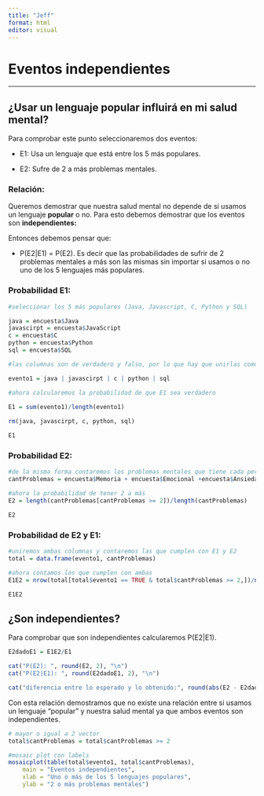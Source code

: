 ```yaml
---
title: "Jeff"
format: html
editor: visual
---
```


# Eventos independientes

------------------------------------------------------------------------

## ¿Usar un lenguaje popular influirá en mi salud mental?

Para comprobar este punto seleccionaremos dos eventos:

-   E1: Usa un lenguaje que está entre los 5 más populares.

-   E2: Sufre de 2 a más problemas mentales.

### Relación:

Queremos demostrar que nuestra salud mental no depende de si usamos un lenguaje **popular** o no. Para esto debemos demostrar que los eventos son **independientes:**

Entonces debemos pensar que:

-   P(E2\|E1) = P(E2). Es decir que las probabilidades de sufrir de 2 problemas mentales a más son las mismas sin importar si usamos o no uno de los 5 lenguajes más populares.

### Probabilidad E1:

```r
#seleccionar los 5 más populares (Java, Javascript, C, Python y SQL)

java = encuesta$Java
javascirpt = encuesta$JavaScript
c = encuesta$C
python = encuesta$Python
sql = encuesta$SQL

#las columnas son de verdadero y falso, por lo que hay que unirlas como si de ORs se trataran

evento1 = java | javascirpt | c | python | sql

#ahora calcularemos la probabilidad de que E1 sea verdadero
	
E1 = sum(evento1)/length(evento1)

rm(java, javascirpt, c, python, sql)

E1

```

### Probabilidad E2:

```r
#de la misma forma contaremos los problemas mentales que tiene cada persona
cantProblemas = encuesta$Memoria + encuesta$Emocional +encuesta$Ansiedad + encuesta$Autismo +encuesta$Aprendizaje

#ahora la probabilidad de tener 2 a más
E2 = length(cantProblemas[cantProblemas >= 2])/length(cantProblemas)

E2

```

### Probabilidad de E2 y E1:

```r

#uniremos ambas columnas y contaremos las que cumplen con E1 y E2
total = data.frame(evento1, cantProblemas)

#ahora contamos los que cumplen con ambas
E1E2 = nrow(total[total$evento1 == TRUE & total$cantProblemas >= 2,])/nrow(total)

E1E2

```

## ¿Son independientes?

Para comprobar que son independientes calcularemos P(E2\|E1).

```r

E2dadoE1 = E1E2/E1

cat("P(E2): ", round(E2, 2), "\n")
cat("P(E2|E1): ", round(E2dadoE1, 2), "\n")

cat("diferencia entre lo esperado y lo obtenido:", round(abs(E2 - E2dadoE1),2))
```

Con esta relación demostramos que no existe una relación entre si usamos un lenguaje "popular" y nuestra salud mental ya que ambos eventos son independientes.

```r
# mayor o igual a 2 vector
total$cantProblemas = total$cantProblemas >= 2

#mosaic plot con labels
mosaicplot(table(total$evento1, total$cantProblemas),
	main = "Eventos independientes",
	xlab = "Uno o más de los 5 lenguajes populares",
	ylab = "2 o más problemas mentales")
```
